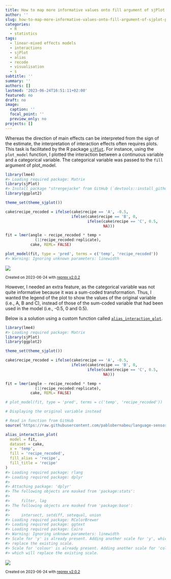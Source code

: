 ```yaml
---
title: How to map more informative values onto fill argument of sjPlot::plot_model
author: ''
slug: how-to-map-more-informative-values-onto-fill-argument-of-sjplot-plot-model
categories:
  - R
  - statistics
tags:
  - linear-mixed effects models
  - interactions
  - sjPlot
  - alias
  - recode
  - visualisation
  - s
subtitle: ''
summary: ''
authors: []
lastmod: '2023-06-24T16:51:11+02:00'
featured: no
draft: no
image:
  caption: ''
  focal_point: ''
  preview_only: no
projects: []
---
```



Whereas the direction of main effects can be interpreted from the sign of the estimate, the interpretation of interaction effects often requires plots. This task is facilitated by the R package [`sjPlot`](https://strengejacke.github.io/sjPlot). For instance, using the `plot_model` function, I plotted the interaction between a continuous variable and a categorical variable. The categorical variable was passed to the `fill` argument of plot_model. 

``` r
library(lme4)
#> Loading required package: Matrix
library(sjPlot)
#> Install package "strengejacke" from GitHub (`devtools::install_github("strengejacke/strengejacke")`) to load all sj-packages at once!
library(ggplot2)

theme_set(theme_sjplot())

cake$recipe_recoded = ifelse(cake$recipe == 'A', -0.5,
                             ifelse(cake$recipe == 'B', 0,
                                    ifelse(cake$recipe == 'C', 0.5,
                                           NA)))

fit = lmer(angle ~ recipe_recoded * temp + 
             (1|recipe_recoded:replicate), 
           cake, REML= FALSE)

plot_model(fit, type = 'pred', terms = c('temp', 'recipe_recoded'))
#> Warning: Ignoring unknown parameters: linewidth
```

![](https://i.imgur.com/SiigAMp.png)<!-- -->

<sup>Created on 2023-06-24 with [reprex v2.0.2](https://reprex.tidyverse.org)</sup>


However, I needed an extra feature, as the categorical variable was not quite informative because it was a sum-coded transformation. Thus, I wanted the legend of the plot to show the values of the original variable (i.e., A, B and C), instead of those of the sum-coded variable that had been used in the model (i.e., -0.5, 0 and 0.5). 

Below is a solution using a custom function called [`alias_interaction_plot`](/2022/plotting-two-way-interactions-from-mixed-effects-models-using-alias-variables).

``` r
library(lme4)
#> Loading required package: Matrix
library(sjPlot)
library(ggplot2)

theme_set(theme_sjplot())

cake$recipe_recoded = ifelse(cake$recipe == 'A', -0.5,
                             ifelse(cake$recipe == 'B', 0,
                                    ifelse(cake$recipe == 'C', 0.5,
                                           NA)))

fit = lmer(angle ~ recipe_recoded * temp + 
             (1|recipe_recoded:replicate), 
           cake, REML= FALSE)

# plot_model(fit, type = 'pred', terms = c('temp', 'recipe_recoded'))

# Displaying the original variable instead

# Read in function from GitHub
source('https://raw.githubusercontent.com/pablobernabeu/language-sensorimotor-simulation-PhD-thesis/main/R_functions/alias_interaction_plot.R')

alias_interaction_plot(
  model = fit, 
  dataset = cake,
  x = 'temp',
  fill = 'recipe_recoded',
  fill_alias = 'recipe',
  fill_title = 'recipe'
)
#> Loading required package: rlang
#> Loading required package: dplyr
#> 
#> Attaching package: 'dplyr'
#> The following objects are masked from 'package:stats':
#> 
#>     filter, lag
#> The following objects are masked from 'package:base':
#> 
#>     intersect, setdiff, setequal, union
#> Loading required package: RColorBrewer
#> Loading required package: ggtext
#> Loading required package: Cairo
#> Warning: Ignoring unknown parameters: linewidth
#> Scale for 'y' is already present. Adding another scale for 'y', which will
#> replace the existing scale.
#> Scale for 'colour' is already present. Adding another scale for 'colour',
#> which will replace the existing scale.
```

![](https://i.imgur.com/SS03gK6.png)<!-- -->

<sup>Created on 2023-06-24 with [reprex v2.0.2](https://reprex.tidyverse.org)</sup>



